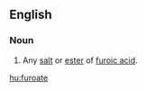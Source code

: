 ==English==

===Noun===
{{en-noun}}

# {{context|organic chemistry}} Any [[salt]] or [[ester]] of [[furoic acid]].

[[hu:furoate]]